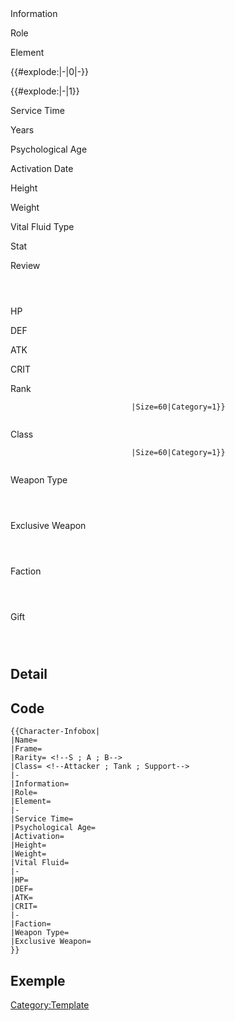 <includeonly>
<div id="infobox-character">
    <div class="left">
        <div class="Profile">
            {{Icon|Name=Character-{{{Frame|}}}-Portrait|Unclickable=1}}
        </div>
        <div class="Icons">
            <div class="a">{{Icon|Name=Dialogue-{{{Frame}}}-Icon|Size=60|Unclickable=1}}</div>
            <div class="a">{{Icon|Name=Dialogue-{{{Frame}}}-Chibi-Icon|Size=60|Unclickable=1}}</div>
            <div class="a">{{Icon|Name=Dialogue-{{{Frame}}}-Awakening-Icon|Size=60|Unclickable=1}}</div>
        </div>
        <div class="Informations">
            <div id="header">Information</div>
            <div id="content">{{{Information|}}}</div>
        </div>
        <div class="Role">
            <div id="header">Role</div>
            <div id="content">{{{Role|}}}</div>
        </div>
        <div class="Element">
            <div id="header">Element</div>
            <div id="content">{{{Element|}}}</div>
        </div>
    </div>

    <div class="right">
        <div class="data">
            <div class="top">
                <div class="name">{{#explode:{{PAGENAME}}|<nowiki />-<nowiki />|0|<nowiki />-<nowiki />}}</div>
                <div class="frame">{{#explode:{{PAGENAME}}|<nowiki />-<nowiki />|1}}</div>
                <div id="h_line"></div>
            </div>
            <div class="middle">
                <div class="biography">
                    <div class="service">
                        <div id="header">Service Time</div>
                        <div id="content">{{{Service Time|}}} Years</div>
                    </div>
                    <div class="psychological">
                        <div id="header">Psychological Age</div>
                        <div id="content">{{{Psychological Age|}}}</div>
                    </div>
                    <div class="activation">
                        <div id="header">Activation Date</div>
                        <div id="content">{{{Activation|}}}</div>
                    </div>
                    <div class="height">
                        <div id="header">Height</div>
                        <div id="content">{{{Height|}}}</div>
                    </div>
                    <div class="weight">
                        <div id="header">Weight</div>
                        <div id="content">{{{Weight|}}}</div>
                    </div>
                    <div class="vital-fluid">
                        <div id="header">Vital Fluid Type</div>
                        <div id="content">{{{Vital Fluid|}}}</div>
                    </div>
                </div>
                <div id="v_line"></div>
                <div class="stat">
                    <div class="top">
                        <div id="header">Stat</div>
                        <div id="content">Review</div>
                    </div>
                    <div class="graph">
                        {{icon|Name={{{Graph File|}}}|Unclickable=1}}
                    </div>
                    <div class="table" style="text-align: start; vertical-align: middle">
                        <div class="HP">
                            <div id="header">HP</div>
                            <div id="content">{{{HP|}}}</div>
                        </div>
                        <div class="DEF">
                            <div id="header">DEF</div>
                            <div id="content">{{{DEF|}}}</div>
                        </div>
                        <div class="ATK">
                            <div id="header">ATK</div>
                            <div id="content">{{{ATK|}}}</div>
                        </div>
                        <div class="CRIT">
                            <div id="header">CRIT</div>
                            <div id="content">{{{CRIT|}}}</div>
                        </div>
                    </div>
                </div>
            </div>
            <div id="h_line"></div>
            <div class="bottom">
                <div class="information">
                    <div class="rank">
                        <div id="header">Rank</div>
                        <div id="content">
                            {{Icon|Name={{#switch:{{{Rank}}} |S=Icon-Rank-S|A=Icon-Rank-A|B=Icon-Rank-B|Error}}|Size=60|Category=1}}
                        </div>
                    </div>
                    <div class="class">
                        <div id="header">Class</div>
                        <div id="content">
                            {{Icon|Name={{#switch: {{{Class}}} |Attacker=Icon-Class-Attacker|Tank=Icon-Class-Tank|Support=Icon-Class-Support|Compositer=Compositer|Error}}|Size=60|Category=1}}
                        </div>
                    </div>
                    <div class="weapon">
                        <div id="header">Weapon Type</div>
                        <div id="content">
                            {{icon|Name={{{Weapon Type}}}|Size=60|Link={{{Weapon}}}}}
                        </div>
                    </div>
                    <div class="exclusive-weapon">
                        <div id="header">Exclusive Weapon</div>
                        <div id="content">
                            {{icon|Name=Weapon-{{{Exclusive Weapon}}}-Icon|Size=60|Link={{{Exclusive Weapon}}}}}
                        </div>
                    </div>
                    <div class="faction">
                        <div id="header">Faction</div>
                        <div id="content">
                            {{icon|Name=Icon-Faction-{{{Faction}}}|Size=60|Link=[[Lore#{{{Faction}}}]]}}
                        </div>
                    </div>
                    <div class="gift">
                        <div id="header">Gift</div>
                        <div id="content">
                            {{icon|Name=Item-Gift-{{{Frame}}}|Size=60|Link=[[Gift]]}}
                        </div>
                    </div>
                </div>
            </div>
        </div>
    </div>
</div>
</includeonly>

<noinclude>
== Detail ==
== Code ==
<pre>
{{Character-Infobox|
|Name=
|Frame=
|Rarity= <!--S ; A ; B-->
|Class= <!--Attacker ; Tank ; Support-->
|-
|Information=
|Role=
|Element=
|-
|Service Time=
|Psychological Age=
|Activation=
|Height=
|Weight=
|Vital Fluid=
|-
|HP=
|DEF=
|ATK=
|CRIT=
|-
|Faction=
|Weapon Type=
|Exclusive Weapon=
}}
</pre>

== Exemple ==

[[Category:Template]]
</noinclude>